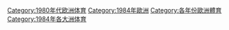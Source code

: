 [[Category:1980年代欧洲体育|Category:1980年代欧洲体育]]
[[Category:1984年歐洲|Category:1984年歐洲]]
[[Category:各年份歐洲體育|Category:各年份歐洲體育]]
[[Category:1984年各大洲体育|Category:1984年各大洲体育]]